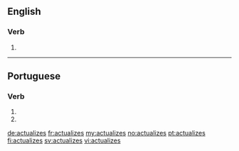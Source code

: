 ==English==

===Verb===
{{head|en|verb form}}

# {{en-third-person singular of|actualize}}

----

==Portuguese==

===Verb===
{{pt-verb-form}}

# {{inflection of|actualizar||2|s|pres|subj|lang=pt}}
# {{inflection of|actualizar||2|s|negative|impr|lang=pt}}

[[de:actualizes]]
[[fr:actualizes]]
[[my:actualizes]]
[[no:actualizes]]
[[pt:actualizes]]
[[fi:actualizes]]
[[sv:actualizes]]
[[vi:actualizes]]